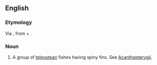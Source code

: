 ==English==

===Etymology===
Via {{etyl|NL.}}, from {{etyl|grc}} {{term|ἄκανθα||tr=akantha|thorn|lang=grc}} + {{term|πτερύγιον||tr=pterugion|wing, fin|lang=grc}}.

===Noun===
{{en-noun|-}} {{p}}

# {{zoology}} A group of [[teleostean]] fishes having spiny fins. See [[Acanthopterygii]].